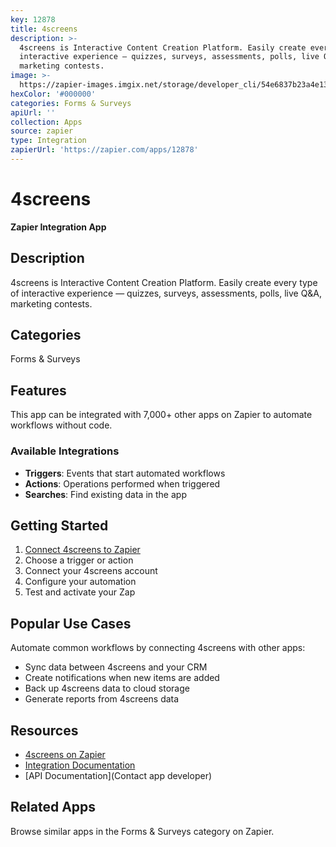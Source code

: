 ```yaml
---
key: 12878
title: 4screens
description: >-
  4screens is Interactive Content Creation Platform. Easily create every type of
  interactive experience — quizzes, surveys, assessments, polls, live Q&A,
  marketing contests.
image: >-
  https://zapier-images.imgix.net/storage/developer_cli/54e6837b23a4e132a1582dc904fb6c0b.png?auto=format%2Ccompress&ixlib=python-3.0.0&q=50
hexColor: '#000000'
categories: Forms & Surveys
apiUrl: ''
collection: Apps
source: zapier
type: Integration
zapierUrl: 'https://zapier.com/apps/12878'
---
```

# 4screens

**Zapier Integration App**

## Description

4screens is Interactive Content Creation Platform. Easily create every type of interactive experience — quizzes, surveys, assessments, polls, live Q&A, marketing contests.

## Categories

Forms & Surveys

## Features

This app can be integrated with 7,000+ other apps on Zapier to automate workflows without code.

### Available Integrations

- **Triggers**: Events that start automated workflows
- **Actions**: Operations performed when triggered
- **Searches**: Find existing data in the app

## Getting Started

1. [Connect 4screens to Zapier](https://zapier.com/apps/12878)
2. Choose a trigger or action
3. Connect your 4screens account
4. Configure your automation
5. Test and activate your Zap

## Popular Use Cases

Automate common workflows by connecting 4screens with other apps:

- Sync data between 4screens and your CRM
- Create notifications when new items are added
- Back up 4screens data to cloud storage
- Generate reports from 4screens data

## Resources

- [4screens on Zapier](https://zapier.com/apps/12878)
- [Integration Documentation](https://zapier.com/apps/12878/integrations)
- [API Documentation](Contact app developer)

## Related Apps

Browse similar apps in the Forms & Surveys category on Zapier.
